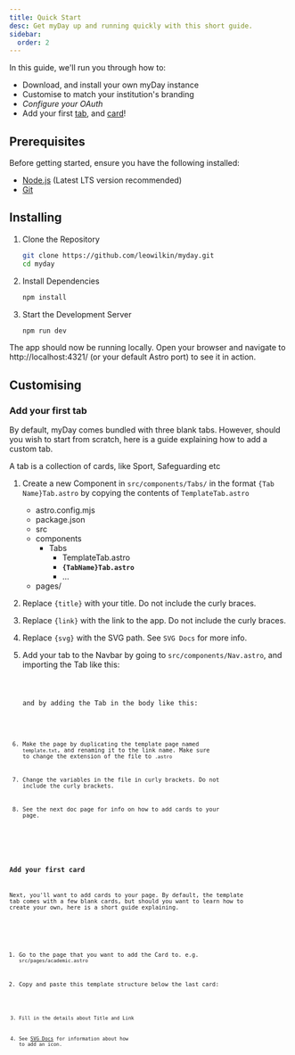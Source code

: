 ```yaml
---
title: Quick Start
desc: Get myDay up and running quickly with this short guide.
sidebar:
  order: 2
---
```



In this guide, we'll run you through how to:

- Download, and install your own myDay instance
- Customise to match your institution's branding
- <Badge text="Closed Beta" variant="caution" /> _Configure your OAuth_
- Add your first [tab](/guides/new-tab), and [card](/guides/adding-cards)!

## Prerequisites

Before getting started, ensure you have the following installed:

- [Node.js](https://nodejs.org/) (Latest LTS version recommended)
- [Git](https://git-scm.com/)

## Installing

<Steps>

1. Clone the Repository

    ```sh
    git clone https://github.com/leowilkin/myday.git
    cd myday
    ```

2. Install Dependencies

    ```sh
    npm install
    ```

3. Start the Development Server

    ```sh
    npm run dev
    ```
</Steps>

The app should now be running locally. Open your browser and navigate to http://localhost:4321/ (or your default Astro port) to see it in action.

## Customising

### Add your first tab

By default, myDay comes bundled with three blank tabs. However, should you wish to start from scratch, here is a guide explaining how to add a custom tab.

A tab is a collection of cards, like Sport, Safeguarding etc

<Steps>

1. Create a new Component in `src/components/Tabs/` in the format `{Tab Name}Tab.astro` by copying the contents of `TemplateTab.astro`

    <FileTree>

    - astro.config.mjs
    - package.json
    - src
    - components
        - Tabs
            - TemplateTab.astro
            - **`{TabName}Tab.astro`**
            - ...
    - pages/

    </FileTree>

2. Replace `{title}` with your title. Do not include the curly braces.

3. Replace `{link}` with the link to the app. Do not include the curly braces.

4. Replace `{svg}` with the SVG path. See `SVG Docs` for more info.

5. Add your tab to the Navbar by going to `src/components/Nav.astro`, and importing the Tab like this:

    <Code code="import {Tab Name} from './Tabs/{Tab Name}Tab.astro'" lang="astro" title='src/components/Nav.astro' />

    and by adding the Tab in the body like this:

    <Code code='<{Tab Name} />' lang="astro" title='src/components/Nav.astro' />


6. Make the page by duplicating the template page named `template.txt`, and renaming it to the link name. Make sure to change the extension of the file to `.astro`

7. Change the variables in the file in curly brackets. Do not include the curly brackets.

8. See the next doc page for info on how to add cards to your page.

</Steps>


### Add your first card

Next, you'll want to add cards to your page. By default, the template tab comes with a few blank cards, but should you want to learn how to create your own, here is a short guide explaining.

<Steps>

1. Go to the page that you want to add the Card to. e.g. `src/pages/academic.astro`

2. Copy and paste this template structure below the last card:

    <Code code='<Card title=" " link=" " svg=" " />' lang="astro" title='src/pages/academic.astro' />

3. Fill in the details about Title and Link

4. See [SVG Docs](/guides/svg) for information about how to add an icon.

</Steps>
